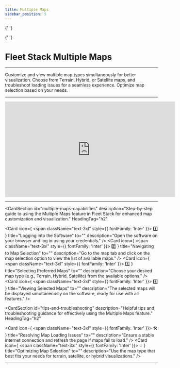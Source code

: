 ```yaml
---
title: Multiple Maps
sidebar_position: 5
---
```



<Head>
  <meta charSet="UTF-8" />
  <meta name="viewport" content="width=device-width, initial-scale=1.0" />
  <title>Fleet Stack Multiple Maps</title>
  <meta name="description" content="Comprehensive guide to using the Multiple Maps feature in Fleet Stack, enabling customization with terrain, satellite, hybrid, and more map types." />
  <meta name="keywords" content="Multiple maps, Fleet Stack, map customization, terrain maps, satellite maps, hybrid maps, software guide" />
  <meta name="author" content="Fleet Stack Team" />
  <meta name="robots" content="index, follow" />
  <link rel="canonical" href="https://docs.fleetstackglobal.com/multiple-maps/" />
  
  <!-- Open Graph Metadata for social sharing -->
  <meta property="og:title" content="Fleet Stack Multiple Maps" />
  <meta property="og:description" content="Comprehensive guide to using the Multiple Maps feature in Fleet Stack, enabling customization with terrain, satellite, hybrid, and more map types." />
  <meta property="og:type" content="website" />
  <meta property="og:url" content="https://docs.fleetstackglobal.com/guides/Features-and-Tools/multiple-maps/" />
  <meta property="og:image" content="https://fleetstackglobal.com/assets/img/Graphics/orginal/Stack01.png" />
  
  <!-- Twitter Card Metadata -->
  <meta name="twitter:card" content="summary_large_image" />
  <meta name="twitter:title" content="Fleet Stack Multiple Maps" />
  <meta name="twitter:description" content="Comprehensive guide to using the Multiple Maps feature in Fleet Stack, enabling customization with terrain, satellite, hybrid, and more map types." />
  <meta name="twitter:image" content="https://fleetstackglobal.com/assets/img/Graphics/orginal/Stack01.png" />

  <!-- Schema.org JSON-LD Markup for TechArticle -->

{' '}

<script type="application/ld+json">
  {`
      {
        "@context": "https://schema.org",
        "@type": "TechArticle",
        "mainEntityOfPage": {
          "@type": "WebPage",
          "@id": "https://docs.fleetstackglobal.com/guides/Features-and-Tools/multiple-maps/"
        },
        "headline": "Fleet Stack Multiple Maps",
        "description": "Customize and view multiple map types simultaneously for better visualization. Choose from Terrain, Hybrid, or Satellite maps, and troubleshoot loading issues for a seamless experience.",
        "image": "https://fleetstackglobal.com/assets/img/Graphics/orginal/Stack01.png",
        "author": {
          "@type": "Organization",
          "name": "Fleet Stack"
        },
        "publisher": {
          "@type": "Organization",
          "name": "Fleet Stack",
          "logo": {
            "@type": "ImageObject",
            "url": "https://fleetstackglobal.com"
          }
        }
      }
    `}
</script>

  <!-- Schema.org JSON-LD Markup for the Guide -->

{' '}

<script type="application/ld+json">
  {`
      {
        "@context": "https://schema.org",
        "@type": "WebPage",
        "name": "Fleet Stack Multiple Maps",
        "description": "Comprehensive guide to using the Multiple Maps feature in Fleet Stack, enabling customization with terrain, satellite, hybrid, and more map types.",
        "mainEntity": [
          {
            "@type": "ItemList",
            "itemListElement": [
              {
                "@type": "ListItem",
                "position": 1,
                "name": "Logging into the Software",
                "description": "Open the software on your browser and log in using your credentials."
              },
              {
                "@type": "ListItem",
                "position": 2,
                "name": "Navigating to Map Selection",
                "description": "Go to the map tab and click on the map selection option to view the list of available maps."
              },
              {
                "@type": "ListItem",
                "position": 3,
                "name": "Selecting Preferred Maps",
                "description": "Choose your desired map type (e.g., Terrain, Hybrid, Satellite) from the available options."
              },
              {
                "@type": "ListItem",
                "position": 4,
                "name": "Viewing Selected Maps",
                "description": "The selected maps will be displayed simultaneously on the software, ready for use with all features."
              },
              {
                "@type": "ListItem",
                "position": 5,
                "name": "Resolving Map Loading Issues",
                "description": "Ensure a stable internet connection and refresh the page if maps fail to load."
              },
              {
                "@type": "ListItem",
                "position": 6,
                "name": "Optimizing Map Selection",
                "description": "Use the map type that best fits your needs for terrain, satellite, or hybrid visualizations."
              }
            ]
          }
        ]
      }
    `}
</script>

</Head>

# Fleet Stack Multiple Maps

---

Customize and view multiple map types simultaneously for better visualization. Choose from Terrain, Hybrid, or Satellite maps, and troubleshoot loading issues for a seamless experience. Optimize map selection based on your needs.

---

<div style={{ display: 'flex', justifyContent: 'center', marginTop: '20px' }}>
  <iframe
    width="560"
    height="315"
    src="https://www.youtube.com/embed/TzrYHr6MNF8?si=-QTJvMPxhPr7HzkL"
    title="Scheduled Reports Management Tutorial"
    frameBorder="0"
    allow="accelerometer; autoplay; clipboard-write; encrypted-media; gyroscope; picture-in-picture"
    allowFullScreen
  ></iframe>
</div>

---

<CardSection
  id="multiple-maps-capabilities"
  description="Step-by-step guide to using the Multiple Maps feature in Fleet Stack for enhanced map customization and visualization."
  HeadingTag="h2"
>
  <Card
    icon={
      <span className="text-3xl" style={{ fontFamily: 'Inter' }}>
        1️⃣
      </span>
    }
    title="Logging into the Software"
    to=""
    description="Open the software on your browser and log in using your credentials."
  />
  <Card
    icon={
      <span className="text-3xl" style={{ fontFamily: 'Inter' }}>
        2️⃣
      </span>
    }
    title="Navigating to Map Selection"
    to=""
    description="Go to the map tab and click on the map selection option to view the list of available maps."
  />
  <Card
    icon={
      <span className="text-3xl" style={{ fontFamily: 'Inter' }}>
        3️⃣
      </span>
    }
    title="Selecting Preferred Maps"
    to=""
    description="Choose your desired map type (e.g., Terrain, Hybrid, Satellite) from the available options."
  />
  <Card
    icon={
      <span className="text-3xl" style={{ fontFamily: 'Inter' }}>
        4️⃣
      </span>
    }
    title="Viewing Selected Maps"
    to=""
    description="The selected maps will be displayed simultaneously on the software, ready for use with all features."
  />
</CardSection>

<CardSection
  id="tips-and-troubleshooting"
  description="Helpful tips and troubleshooting guidance for effectively using the Multiple Maps feature."
  HeadingTag="h2"
>
  <Card
    icon={
      <span className="text-3xl" style={{ fontFamily: 'Inter' }}>
        🛠
      </span>
    }
    title="Resolving Map Loading Issues"
    to=""
    description="Ensure a stable internet connection and refresh the page if maps fail to load."
  />
  <Card
    icon={
      <span className="text-3xl" style={{ fontFamily: 'Inter' }}>
        💡
      </span>
    }
    title="Optimizing Map Selection"
    to=""
    description="Use the map type that best fits your needs for terrain, satellite, or hybrid visualizations."
  />
</CardSection>

---

<head>
  <title>Fleet Stack Multiple Maps</title>
  <meta
    name="description"
    content="Comprehensive guide to using the Multiple Maps feature in Fleet Stack, enabling customization with terrain, satellite, hybrid, and more map types."
  />
</head>
